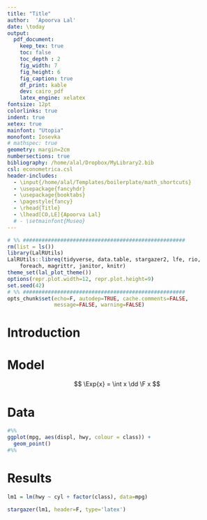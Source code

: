 ```yaml
---
title: "Title"
author:  'Apoorva Lal'
date: \today
output:
  pdf_document:
    keep_tex: true
    toc: false
    toc_depth : 2
    fig_width: 7
    fig_height: 6
    fig_caption: true
    df_print: kable
    dev: cairo_pdf
    latex_engine: xelatex
fontsize: 12pt
colorlinks: true
indent: true
xetex: true
mainfont: "Utopia"
monofont: Iosevka
# mathspec: true
geometry: margin=2cm
numbersections: true
bibliography: /home/alal/Dropbox/MyLibrary2.bib
csl: econometrica.csl
header-includes:
  - \input{/home/alal/Templates/boilerplate/math_shortcuts}
  - \usepackage{fancyhdr}
  - \usepackage{booktabs}
  - \pagestyle{fancy}
  - \rhead{Title}
  - \lhead[CO,LE]{Apoorva Lal}
  # - \setmainfont{Museo}
---
```


```r
# %% ####################################################
rm(list = ls())
library(LalRUtils)
LalRUtils::libreq(tidyverse, data.table, stargazer2, lfe, rio,
    foreach, magrittr, janitor, knitr)
theme_set(lal_plot_theme())
options(repr.plot.width=12, repr.plot.height=9)
set.seed(42)
# %% ####################################################
opts_chunk$set(echo=F, autodep=TRUE, cache.comments=FALSE,
               message=FALSE, warning=FALSE)
```

# Introduction

# Model

$$
\Exp{x} = \int x \dd \F x
$$

# Data

```r
#%%
ggplot(mpg, aes(displ, hwy, colour = class)) +
  geom_point()
#%%
```

# Results

```r
lm1 = lm(hwy ~ cyl + factor(class), data=mpg)
```

```r
stargazer(lm1, header=F, type='latex')
```
